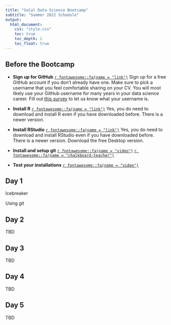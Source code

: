 ```yaml
---
title: "SoCal Data Science Bootcamp"
subtitle: "Summer 2022 Schedule"
output: 
  html_document:
    css: "style.css"
    toc: true
    toc_depth: 2
    toc_float: true
---
```



## Before the Bootcamp

- **Sign up for GitHub** [`r fontawesome::fa(name = "link")`](https://github.com) Sign up for a free GitHub account if you don't already have one. Make sure to pick a username that you feel comfortable sharing on your CV. You will most likely use your GitHub username for many years in your data science career. Fill out [this survey](https://forms.gle/SnXs9u6coACkdDGEA) to let us know what your username is. 

- **Install R** [`r fontawesome::fa(name = "link")`](https://mirror.las.iastate.edu/CRAN/) Yes, you do need to download and install R even if you have downloaded before. There is a newer version.

- **Install RStudio** [`r fontawesome::fa(name = "link")`](https://www.rstudio.com/products/rstudio/download/) Yes, you do need to download and install RStudio even if you have downloaded before. There is a newer version. Download the free Desktop version.


- **Install and setup git** [`r fontawesome::fa(name = "video")`](https://uci.yuja.com/V/Video?v=3637094&node=12339053&a=1176648183&autoplay=1) [`r fontawesome::fa(name = "chalkboard-teacher")`](https://www.introdata.science/slides/week00/00a-git-github-install.html#1)

- **Test your installations**  [`r fontawesome::fa(name = "video")`](https://uci.yuja.com/V/Video?v=4810457&node=15922642&a=1712193560&autoplay=1)

## Day 1

Icebreaker

Using git

## Day 2 

TBD

## Day 3

TBD

## Day 4

TBD

## Day 5

TBD